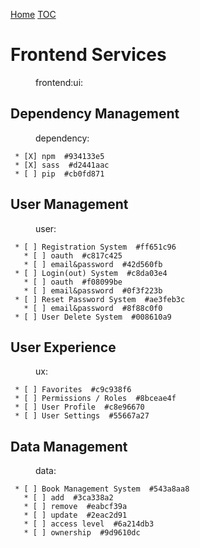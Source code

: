 [[index|Home]] [[TOC]]
= Frontend Services =
:frontend:ui:

== Dependency Management ==
:dependency:

  * [X] npm  #934133e5
  * [X] sass  #d2441aac
  * [ ] pip  #cb0fd871

== User Management ==
:user:

  * [ ] Registration System  #ff651c96
    * [ ] oauth  #c817c425
    * [ ] email&password  #42d560fb
  * [ ] Login(out) System  #c8da03e4
    * [ ] oauth  #f08099be
    * [ ] email&password  #0f3f223b
  * [ ] Reset Password System  #ae3feb3c
    * [ ] email&password  #8f88c0f0
  * [ ] User Delete System  #008610a9

== User Experience ==
:ux:

  * [ ] Favorites  #c9c938f6
  * [ ] Permissions / Roles  #8bceae4f
  * [ ] User Profile  #c8e96670
  * [ ] User Settings  #55667a27

== Data Management ==
:data:

  * [ ] Book Management System  #543a8aa8
    * [ ] add  #3ca338a2
    * [ ] remove  #eabcf39a
    * [ ] update  #2eac2d91
    * [ ] access level  #6a214db3
    * [ ] ownership  #9d9610dc
